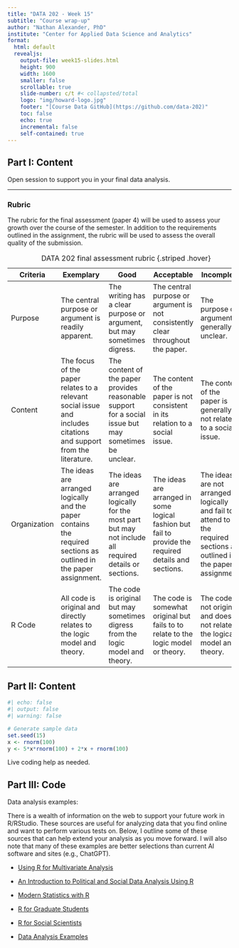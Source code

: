 ```yaml
---
title: "DATA 202 - Week 15"
subtitle: "Course wrap-up"
author: "Nathan Alexander, PhD"
institute: "Center for Applied Data Science and Analytics"
format: 
  html: default
  revealjs:
    output-file: week15-slides.html
    height: 900
    width: 1600
    smaller: false
    scrollable: true
    slide-number: c/t #< collapsted/total
    logo: "img/howard-logo.jpg"
    footer: "[Course Data GitHub](https://github.com/data-202)"
    toc: false
    echo: true
    incremental: false
    self-contained: true
---
```


## Part I: Content

Open session to support you in your final data analysis.

------------------------------------------------------------------------

### Rubric

The rubric for the final assessment (paper 4) will be used to assess your growth over the course of the semester. In addition to the requirements outlined in the assignment, the rubric will be used to assess the overall quality of the submission.

| Criteria | Exemplary | Good | Acceptable | Incomplete |
|----|----|----|----|----|
| Purpose | The central purpose or argument is readily apparent. | The writing has a clear purpose or argument, but may sometimes digress. | The central purpose or argument is not consistently clear throughout the paper. | The purpose or argument is generally unclear. |
| Content | The focus of the paper relates to a relevant social issue and includes citations and support from the literature. | The content of the paper provides reasonable support for a social issue but may sometimes be unclear. | The content of the paper is not consistent in its relation to a social issue. | The content of the paper is generally not related to a social issue. |
| Organization | The ideas are arranged logically and the paper contains the required sections as outlined in the paper assignment. | The ideas are arranged logically for the most part but may not include all required details or sections. | The ideas are arranged in some logical fashion but fail to provide the required details and sections. | The ideas are not arranged logically and fail to attend to the required sections as outlined in the paper assignment. |
| R Code | All code is original and directly relates to the logic model and theory. | The code is original but may sometimes digress from the logic model and theory. | The code is somewhat original but fails to to relate to the logic model or theory. | The code is not original and does not relate to the logical model and theory. |

: DATA 202 final assessment rubric {.striped .hover}

## Part II: Content

```r
#| echo: false
#| output: false
#| warning: false

# Generate sample data
set.seed(15)
x <- rnorm(100)
y <- 5*x*rnorm(100) + 2*x + rnorm(100)
```

Live coding help as needed.

## Part III: Code

Data analysis examples:

There is a wealth of information on the web to support your future work in R/RStudio. These sources are useful for analyzing data that you find online and want to perform various tests on. Below, I outline some of these sources that can help extend your analysis as you move forward. I will also note that many of these examples are better selections than current AI software and sites (e.g., ChatGPT).

-   [Using R for Multivariate Analysis](https://little-book-of-r-for-multivariate-analysis.readthedocs.io/en/latest/src/multivariateanalysis.html)

-   [An Introduction to Political and Social Data Analysis Using R](https://bookdown.org/tomholbrook12/bookdown-demo/)

-   [Modern Statistics with R](https://www.modernstatisticswithr.com/)

-   [R for Graduate Students](https://bookdown.org/yih_huynh/Guide-to-R-Book/)

-   [R for Social Scientists](https://datacarpentry.org/r-socialsci/)

-   [Data Analysis Examples](https://stats.oarc.ucla.edu/other/dae/)

